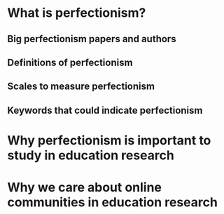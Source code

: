 # What is perfectionism?

## Big perfectionism papers and authors

## Definitions of perfectionism

## Scales to measure perfectionism

## Keywords that could indicate perfectionism

# Why perfectionism is important to study in education research

# Why we care about online communities in education research
